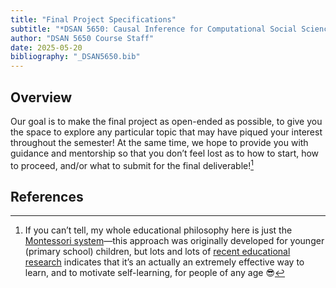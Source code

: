 ```yaml
---
title: "Final Project Specifications"
subtitle: "*DSAN 5650: Causal Inference for Computational Social Science*"
author: "DSAN 5650 Course Staff"
date: 2025-05-20
bibliography: "_DSAN5650.bib"
---
```


## Overview

Our goal is to make the final project as open-ended as possible, to give you the space to explore any particular topic that may have piqued your interest throughout the semester! At the same time, we hope to provide you with guidance and mentorship so that you don't feel lost as to how to start, how to proceed, and/or what to submit for the final deliverable![^montessori]


## References

::: {#refs}
:::

[^montessori]: If you can't tell, my whole educational philosophy here is just the <a href='https://en.wikipedia.org/wiki/Montessori_education' target='_blank'>Montessori system</a>---this approach was originally developed for younger (primary school) children, but lots and lots of <a href='https://www.penguinrandomhouse.com/books/579922/how-we-learn-by-stanislas-dehaene/' target='_blank'>recent educational research</a> indicates that it's an actually an extremely effective way to learn, and to motivate self-learning, for people of any age 😎
